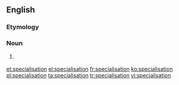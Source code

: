 ==English==

===Etymology===
{{suffix|specialise|ation}}

===Noun===
{{en-noun}}

# {{British spelling}} {{alternative spelling of|specialization}}

[[et:specialisation]]
[[el:specialisation]]
[[fr:specialisation]]
[[ko:specialisation]]
[[pl:specialisation]]
[[ta:specialisation]]
[[tr:specialisation]]
[[vi:specialisation]]